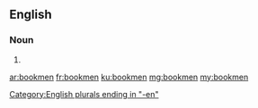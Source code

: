 ==English==

===Noun===
{{head|en|plural}}

# {{plural of|bookman|lang=en}}

[[Category:English plurals ending in "-en"]]

[[ar:bookmen]]
[[fr:bookmen]]
[[ku:bookmen]]
[[mg:bookmen]]
[[my:bookmen]]